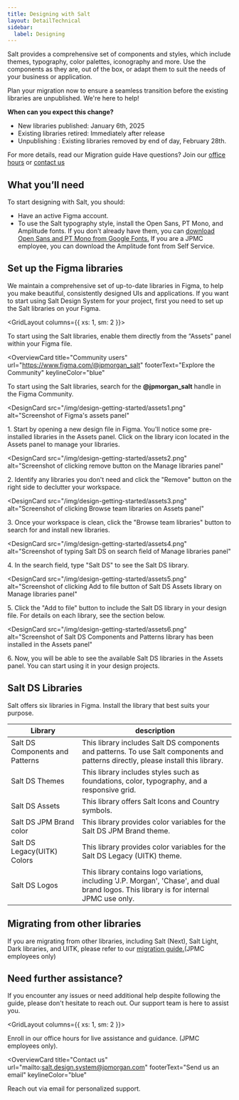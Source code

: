 ```yaml
---
title: Designing with Salt
layout: DetailTechnical
sidebar:
  label: Designing
---
```


Salt provides a comprehensive set of components and styles, which include themes, typography, color palettes, iconography and more. Use the components as they are, out of the box, or adapt them to suit the needs of your business or application.

<Callout title="New Salt DS Figma libraries are live! Plan Your Migration">

Plan your migration now to ensure a seamless transition before the existing libraries are unpublished. We're here to help!

**When can you expect this change?**

- New libraries published: January 6th, 2025
- Existing libraries retired: Immediately after release
- Unpublishing : Existing libraries removed by end of day, February 28th.

For more details, read our Migration guide Have questions? Join our [office hours](https://go/salt-ds-internal/support/office-hours) or [contact us](https://www.saltdesignsystem.com/salt/support-and-contributions/index)

</Callout>

## What you’ll need

To start designing with Salt, you should:

- Have an active Figma account.
- To use the Salt typography style, install the Open Sans, PT Mono, and Amplitude fonts. If you don't already have them, you can [download Open Sans and PT Mono from Google Fonts.](https://fonts.google.com/share?selection.family=Open+Sans:ital,wght@0,300;0,400;0,500;0,600;0,700;0,800;1,300;1,400;1,500;1,600;1,700;1,800|PT+Mono) If you are a JPMC employee, you can download the Amplitude font from Self Service.

## Set up the Figma libraries

We maintain a comprehensive set of up-to-date libraries in Figma, to help you make beautiful, consistently designed UIs and applications. If you want to start using Salt Design System for your project, first you need to set up the Salt libraries on your Figma.

<GridLayout columns={{ xs: 1, sm: 2 }}>
  
  <OverviewCard           
    title="J.P. Morgan employees"
    url="https://www.figma.com/files/858076651348346387/project/72279506?fuid=1055082680458678350"
    footerText="Explore the Salt team space"
    keylineColor="blue"
    >
To start using the Salt libraries, enable them directly from the “Assets” panel within your Figma file.
  </OverviewCard>
  
<OverviewCard 
  title="Community users" 
  url="https://www.figma.com/@jpmorgan_salt"
  footerText="Explore the Community" 
  keylineColor="blue"
  >
To start using the Salt libraries, search for the **@jpmorgan_salt** handle in the Figma Community.
</OverviewCard>

</GridLayout>

<DesignCards>

<DesignCard
      src="/img/design-getting-started/assets1.png"
      alt="Screenshot of Figma's assets panel"
>

1\. Start by opening a new design file in Figma. You'll notice some pre-installed libraries in the Assets panel. Click on the library icon located in the Assets panel to manage your libraries.

</DesignCard>

<DesignCard
      src="/img/design-getting-started/assets2.png"
      alt="Screenshot of clicking remove button on the Manage libraries panel"
>

2\. Identify any libraries you don't need and click the "Remove" button on the right side to declutter your workspace.

</DesignCard>

<DesignCard
      src="/img/design-getting-started/assets3.png"
      alt="Screenshot of clicking Browse team libraries on Assets panel"
>

3\. Once your workspace is clean, click the "Browse team libraries" button to search for and install new libraries.

</DesignCard>

<DesignCard
      src="/img/design-getting-started/assets4.png"
      alt="Screenshot of typing Salt DS on search field of Manage libraries panel"
>

4\. In the search field, type "Salt DS" to see the Salt DS library.

</DesignCard>

<DesignCard
      src="/img/design-getting-started/assets5.png"
      alt="Screenshot of clicking Add to file button of Salt DS Assets library on Manage libraries panel"
>

5\. Click the "Add to file" button to include the Salt DS library in your design file. For details on each library, see the section below.

</DesignCard>

<DesignCard
      src="/img/design-getting-started/assets6.png"
      alt="Screenshot of Salt DS Components and Patterns library has been installed in the Assets panel"
>

6\. Now, you will be able to see the available Salt DS libraries in the Assets panel. You can start using it in your design projects.

</DesignCard>

</DesignCards>

## Salt DS Libraries

Salt offers six libraries in Figma. Install the library that best suits your purpose.

<div className="saltSite-util-space-below-2x">

| Library                         | description                                                                                                                                |
| ------------------------------- | ------------------------------------------------------------------------------------------------------------------------------------------ |
| Salt DS Components and Patterns | This library includes Salt DS components and patterns. To use Salt components and patterns directly, please install this library.          |
| Salt DS Themes                  | This library includes styles such as foundations, color, typography, and a responsive grid.                                                |
| Salt DS Assets                  | This library offers Salt Icons and Country symbols.                                                                                        |
| Salt DS JPM Brand color         | This library provides color variables for the Salt DS JPM Brand theme.                                                                     |
| Salt DS Legacy(UITK) Colors     | This library provides color variables for the Salt DS Legacy (UITK) theme.                                                                 |
| Salt DS Logos                   | This library contains logo variations, including 'J.P. Morgan', 'Chase', and dual brand logos. This library is for internal JPMC use only. |

</div>

## Migrating from other libraries

If you are migrating from other libraries, including Salt (Next), Salt Light, Dark libraries, and UITK, please refer to our [migration guide.](https://go/salt-ds-internal/migration-strategies/new-salt-ds-figma)(JPMC employees only)

## Need further assistance?

If you encounter any issues or need additional help despite following the guide, please don't hesitate to reach out. Our support team is here to assist you.

<GridLayout columns={{ xs: 1, sm: 2 }}>
  
<OverviewCard           
    title="Office hours"
    url="https://go/salt-ds-internal/support/office-hours"
    footerText="Enroll office hours"
    keylineColor="blue"
    >
Enroll in our office hours for live assistance and guidance. (JPMC employees only).
  </OverviewCard>

<OverviewCard
  title="Contact us"
  url="mailto:salt.design.system@jpmorgan.com"
  footerText="Send us an email"
  keylineColor="blue"
>
  Reach out via email for personalized support. 
</OverviewCard>

</GridLayout>
